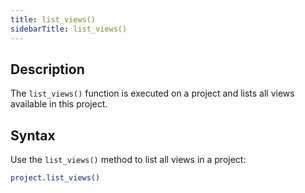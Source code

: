 ```yaml
---
title: list_views()
sidebarTitle: list_views()
---
```


## Description

The `list_views()` function is executed on a project and lists all views available in this project.

## Syntax

Use the `list_views()` method to list all views in a project:

```bash
project.list_views()
```
